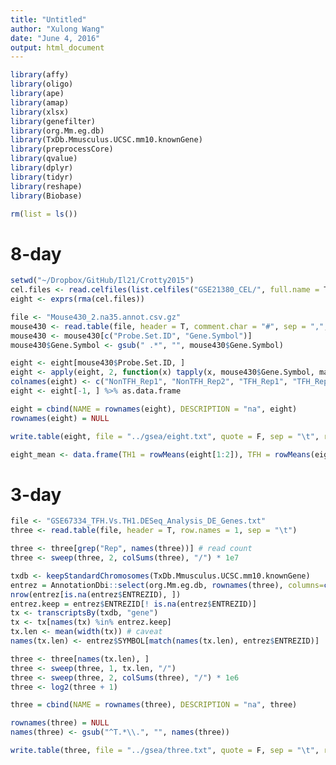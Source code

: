 ```yaml
---
title: "Untitled"
author: "Xulong Wang"
date: "June 4, 2016"
output: html_document
---
```


```r

library(affy)
library(oligo)
library(ape)
library(amap)
library(xlsx)
library(genefilter)
library(org.Mm.eg.db)
library(TxDb.Mmusculus.UCSC.mm10.knownGene)
library(preprocessCore)
library(qvalue)
library(dplyr)
library(tidyr)
library(reshape)
library(Biobase)

rm(list = ls())

```

# 8-day

```r

setwd("~/Dropbox/GitHub/Il21/Crotty2015")
cel.files <- read.celfiles(list.celfiles("GSE21380_CEL/", full.name = T))
eight <- exprs(rma(cel.files))

file <- "Mouse430_2.na35.annot.csv.gz"
mouse430 <- read.table(file, header = T, comment.char = "#", sep = ",", stringsAsFactors = F)
mouse430 <- mouse430[c("Probe.Set.ID", "Gene.Symbol")]
mouse430$Gene.Symbol <- gsub(" .*", "", mouse430$Gene.Symbol)

eight <- eight[mouse430$Probe.Set.ID, ]
eight <- apply(eight, 2, function(x) tapply(x, mouse430$Gene.Symbol, max))
colnames(eight) <- c("NonTFH_Rep1", "NonTFH_Rep2", "TFH_Rep1", "TFH_Rep2", "GCTFH_Rep1", "GCTFH_Rep2", "Naive_CD4_T")
eight <- eight[-1, ] %>% as.data.frame

eight = cbind(NAME = rownames(eight), DESCRIPTION = "na", eight)
rownames(eight) = NULL

write.table(eight, file = "../gsea/eight.txt", quote = F, sep = "\t", row.names = F)

eight_mean <- data.frame(TH1 = rowMeans(eight[1:2]), TFH = rowMeans(eight[3:4]), GCTFH = rowMeans(eight[5:6]), NV = eight[7])

```

# 3-day

```r

file <- "GSE67334_TFH.Vs.TH1.DESeq_Analysis_DE_Genes.txt"
three <- read.table(file, header = T, row.names = 1, sep = "\t") 

three <- three[grep("Rep", names(three))] # read count
three <- sweep(three, 2, colSums(three), "/") * 1e7 

txdb <- keepStandardChromosomes(TxDb.Mmusculus.UCSC.mm10.knownGene)
entrez = AnnotationDbi::select(org.Mm.eg.db, rownames(three), columns=c("ENTREZID"), keytype="SYMBOL")
nrow(entrez[is.na(entrez$ENTREZID), ])
entrez.keep = entrez$ENTREZID[! is.na(entrez$ENTREZID)]
tx <- transcriptsBy(txdb, "gene")
tx <- tx[names(tx) %in% entrez.keep]
tx.len <- mean(width(tx)) # caveat
names(tx.len) <- entrez$SYMBOL[match(names(tx.len), entrez$ENTREZID)]

three <- three[names(tx.len), ]
three <- sweep(three, 1, tx.len, "/")
three <- sweep(three, 2, colSums(three), "/") * 1e6 
three <- log2(three + 1)

three = cbind(NAME = rownames(three), DESCRIPTION = "na", three)

rownames(three) = NULL
names(three) <- gsub("^T.*\\.", "", names(three))

write.table(three, file = "../gsea/three.txt", quote = F, sep = "\t", row.names = F)

```

